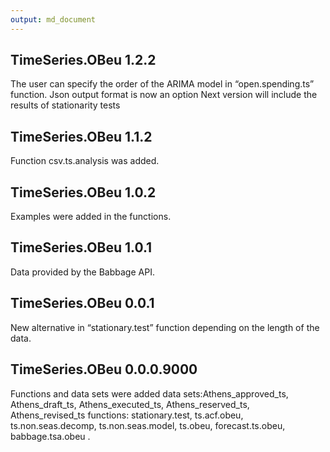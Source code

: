 ```yaml
---
output: md_document
---
```


## TimeSeries.OBeu 1.2.2

The user can specify the order of the ARIMA model in "open.spending.ts" function. 
Json output format is now an option
Next version will include the results of stationarity tests

## TimeSeries.OBeu 1.1.2

Function csv.ts.analysis was added.


## TimeSeries.OBeu 1.0.2

Examples were added in the functions.


## TimeSeries.OBeu 1.0.1

Data provided by the Babbage API.


## TimeSeries.OBeu 0.0.1

New alternative in "stationary.test" function depending on the length of the data.


## TimeSeries.OBeu 0.0.0.9000

Functions and data sets were added
data sets:Athens_approved_ts, Athens_draft_ts, Athens_executed_ts, Athens_reserved_ts, Athens_revised_ts
functions: stationary.test, ts.acf.obeu, ts.non.seas.decomp, ts.non.seas.model, ts.obeu, forecast.ts.obeu, babbage.tsa.obeu .